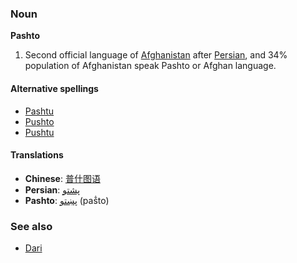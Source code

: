 ===Noun===
'''Pashto'''

# Second official language of [[Afghanistan]] after [[Persian]], and 34% population of Afghanistan speak Pashto or Afghan language.

====Alternative spellings====
*[[Pashtu]]
*[[Pushto]]
*[[Pushtu]]

====Translations====
*'''Chinese''': [[普什图语]]
*'''Persian''': [[پشتو]]
*'''Pashto''': [[پښتو]] (paṧto)

===See also===
*[[Dari]]